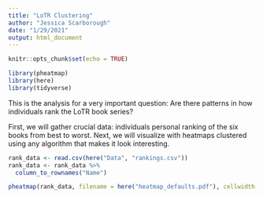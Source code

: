 ```yaml
---
title: "LoTR Clustering"
author: "Jessica Scarborough"
date: "1/29/2021"
output: html_document
---
```


```r
knitr::opts_chunk$set(echo = TRUE)

library(pheatmap)
library(here)
library(tidyverse)

```

This is the analysis for a very important question: Are there patterns in how individuals rank the LoTR book series?

First, we will gather crucial data: individuals personal ranking of the six books from best to worst. Next, we will visualize with heatmaps clustered using any algorithm that makes it look interesting. 


```r

rank_data <- read.csv(here("Data", "rankings.csv")) 
rank_data <- rank_data %>%
  column_to_rownames("Name")

```



```r

pheatmap(rank_data, filename = here("heatmap_defaults.pdf"), cellwidth = 50, cellheight = 10, angle_col = "45")

```



